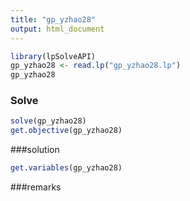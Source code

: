```yaml
---
title: "gp_yzhao28"
output: html_document
---
```


```r
library(lpSolveAPI)
gp_yzhao28 <- read.lp("gp_yzhao28.lp")
gp_yzhao28
```
### Solve
```r
solve(gp_yzhao28)
get.objective(gp_yzhao28)
```
###solution
```r
get.variables(gp_yzhao28)
```

###remarks
